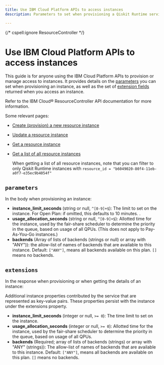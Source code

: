 ```yaml
---
title: Use IBM Cloud Platform APIs to access instances
description: Parameters to set when provisioning a Qiskit Runtime service instance, and extension fields returned when accessing an instance.

---
```

{/* cspell:ignore ResourceController  */}

# Use IBM Cloud Platform APIs to access instances


This guide is for anyone using the IBM Cloud Platform APIs to provision or manage access to instances. It provides details on the [parameters](#parameters) you can set when provisioning an instance, as well as the set of [extension fields](#extensions) returned when you access an instance.

<Admonition type="note">
Refer to the IBM Cloud&reg; ResourceController API documentation for more information.

Some relevant pages:
- [Create (provision) a new resource instance](https://cloud.ibm.com/apidocs/resource-controller/resource-controller#create-resource-instance)
- [Update a resource instance](https://cloud.ibm.com/apidocs/resource-controller/resource-controller#update-resource-instance)
- [Get a resource instance](https://cloud.ibm.com/apidocs/resource-controller/resource-controller#get-resource-instance)
- [Get a list of all resource instances](https://cloud.ibm.com/apidocs/resource-controller/resource-controller#list-resource-instances)  
    
    When getting a list of all resource instances, note that you can filter to only Qiskit Runtime instances with `resource_id = "b6049020-80f4-11eb-a0f7-e35ec9b4054f"`

</Admonition>

## `parameters`

In the body when provisioning an instance:


- **instance_limit_seconds** (string or null, `^[0-9]+$`): The limit to set on the instance. For Open Plan: if omitted, this defaults to 10 minutes.
.
- **usage_allocation_seconds** (string or null, `^[0-9]+$`): Allotted time for the instance, used by the fair-share scheduler to determine the priority in the queue, based on usage of all QPUs. (This does not apply to Pay-As-You-Go instances.)
- **backends** (Array of lists of backends (strings or null) or array with "ANY")): the allow-list of names of backends that are available to this instance. Default: `["ANY"]`, means all backends available on this plan. `[]` means no backends.

## `extensions`

In the response when provisioning or when getting the details of an instance:

Additional instance properties contributed by the service that are represented as key-value pairs. These properties persist with the instance under the extensions property.

- **instance_limit_seconds** (integer or null, `>= 0`): The time limit to set on the instance.
- **usage_allocation_seconds** (integer or null, `>= 0`): Allotted time for the instance, used by the fair-share scheduler to determine the priority in the queue, based on usage of all QPUs.
- **backends** (Required; array of lists of backends (strings) or array with "ANY" (strings)): The allow-list of names of backends that are available to this instance. Default: `["ANY"]`, means all backends are available on this plan. `[]` means no backends.